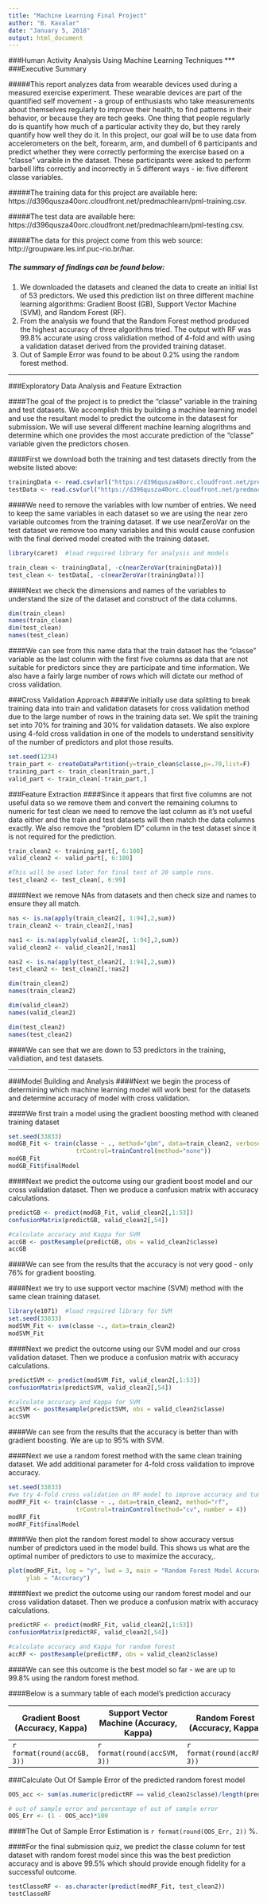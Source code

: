 ---
title: "Machine Learning Final Project"
author: "B. Kavalar"
date: "January 5, 2018"
output: html_document
---
###Human Activity Analysis Using Machine Learning Techniques
***
###Executive Summary

#####This report analyzes data from wearable devices used during a measured exercise experiment. These wearable devices are part of the quantified self movement - a group of enthusiasts who take measurements about themselves regularly to improve their health, to find patterns in their behavior, or because they are tech geeks. One thing that people regularly do is quantify how much of a particular activity they do, but they rarely quantify how well they do it. In this project, our goal will be to use data from accelerometers on the belt, forearm, arm, and dumbell of 6 participants and predict whether they were correctly performing the exercise based on a "classe" varaible in the dataset. These participants were asked to perform barbell lifts correctly and incorrectly in 5 different ways - ie: five different classe variables.

#####The training data for this project are available here: https://d396qusza40orc.cloudfront.net/predmachlearn/pml-training.csv.  

#####The test data are available here: https://d396qusza40orc.cloudfront.net/predmachlearn/pml-testing.csv. 

#####The data for this project come from this web source: http://groupware.les.inf.puc-rio.br/har. 

##### The summary of findings can be found below:
1) We downloaded the datasets and cleaned the data to create an initial list of 53 predictors.  We used this prediction list on three different machine learning algorithms:  Gradient Boost (GB), Support Vector Machine (SVM), and Random Forest (RF).
2) From the analysis we found that the Random Forest method produced the highest accuracy of three algorithms tried.  The output with RF was 99.8% accurate using cross validiation method of 4-fold and with using a validation dataset derived from the provided training dataset.
3) Out of Sample Error was found to be about 0.2% using the random forest method.
  
***
###Exploratory Data Analysis and Feature Extraction

####The goal of the project is to predict the "classe" variable in the training and test datasets.  We accomplish this by building a machine learning model and use the resultant model to predict the outcome in the datasest for submission.  We will use several different machine learning alogrithms and determine which one provides the most accurate prediction of the "classe" variable given the predictors chosen.

####First we download both the training and test datasets directly from the website listed above:
```{r}
trainingData <- read.csv(url("https://d396qusza40orc.cloudfront.net/predmachlearn/pml-training.csv"))
testData <- read.csv(url("https://d396qusza40orc.cloudfront.net/predmachlearn/pml-testing.csv"))
```

####We need to remove the variables with low number of entries.  We need to keep the same variables in each dataset so we are using the near zero variable outcomes from the training dataset. If we use nearZeroVar on the test dataset we remove too many variables and this would cause confusion with the final derived model created with the training dataset.
```{r}
library(caret)  #load required library for analysis and models

train_clean <- trainingData[, -c(nearZeroVar(trainingData))]
test_clean <- testData[, -c(nearZeroVar(trainingData))]
```

####Next we check the dimensions and names of the variables to understand the size of the dataset and construct of the data columns.
```{r echo=FALSE}
dim(train_clean)
names(train_clean)
dim(test_clean)
names(test_clean)
```

####We can see from this name data that the train dataset has the "classe" variable as the last column with the first five columns as data that are not suitable for predictors since they are participate and time information.  We also have a fairly large number of rows which will dictate our method of cross validation.

###Cross Validation Approach
####We initially use data splitting to break training data into train and validation datasets for cross validation method due to the large number of rows in the training data set. We split the training set into 70% for training and 30% for validation datasets.  We also explore using 4-fold cross validation in one of the models to understand sensitivity of the number of predictors and plot those results.
```{r}
set.seed(1234)
train_part <- createDataPartition(y=train_clean$classe,p=.70,list=F)
training_part <- train_clean[train_part,]
valid_part <- train_clean[-train_part,]
```

###Feature Extraction
####Since it appears that first five columns are not useful data so we remove them and convert the remaining columns to numeric for test clean we need to remove the last column as it's not useful data either and the train and test datasets will then match the data columns exactly.  We also remove the "problem ID" column in the test dataset since it is not required for the prediction.
```{r}
train_clean2 <- training_part[, 6:100]
valid_clean2 <- valid_part[, 6:100] 

#This will be used later for final test of 20 sample runs.  
test_clean2 <- test_clean[, 6:99] 
```

####Next we remove NAs from datasets and then check size and names to ensure they all match.
```{r}
nas <- is.na(apply(train_clean2[, 1:94],2,sum))
train_clean2 <- train_clean2[,!nas]

nas1 <- is.na(apply(valid_clean2[, 1:94],2,sum))
valid_clean2 <- valid_clean2[,!nas1]

nas2 <- is.na(apply(test_clean2[, 1:94],2,sum))
test_clean2 <- test_clean2[,!nas2]

dim(train_clean2)
names(train_clean2)

dim(valid_clean2)
names(valid_clean2)

dim(test_clean2)
names(test_clean2)
```

####We can see that we are down to 53 predictors in the training, validiation, and test datasets.

***
###Model Building and Analysis
####Next we begin the process of determining which machine learning model will work best for the datasets and determine accuracy of model with cross validation.

####We first train a model using the gradient boosting method with cleaned training dataset
```{r}
set.seed(33833)
modGB_Fit <- train(classe ~ ., method="gbm", data=train_clean2, verbose=FALSE, 
                   trControl=trainControl(method="none"))
modGB_Fit
modGB_Fit$finalModel
```

####Next we predict the outcome using our gradient boost model and our cross validation dataset.  Then we produce a confusion matrix with accuracy calculations.
```{r}
predictGB <- predict(modGB_Fit, valid_clean2[,1:53])
confusionMatrix(predictGB, valid_clean2[,54])

#calculate accuracy and Kappa for SVM
accGB <- postResample(predictGB, obs = valid_clean2$classe)
accGB
```

####We can see from the results that the accuracy is not very good - only 76% for gradient boosting.

####Next we try to use support vector machine (SVM) method with the same clean training dataset.
```{r}
library(e1071)  #load required library for SVM
set.seed(33833)
modSVM_Fit <- svm(classe ~., data=train_clean2)
modSVM_Fit
```

####Next we predict the outcome using our SVM model and our cross validation dataset.  Then we produce a confusion matrix with accuracy calculations.
```{r}
predictSVM <- predict(modSVM_Fit, valid_clean2[,1:53])
confusionMatrix(predictSVM, valid_clean2[,54])

#calculate accuracy and Kappa for SVM
accSVM <- postResample(predictSVM, obs = valid_clean2$classe)
accSVM
```

####We can see from the results that the accuracy is better than with gradient boosting.  We are up to 95% with SVM. 

####Next we use a random forest method with the same clean training dataset.  We add additional parameter for 4-fold cross validation to improve accuracy.
```{r}
set.seed(33833)
#we try 4-fold cross validation on RF model to improve accuracy and tuning
modRF_Fit <- train(classe ~ ., data=train_clean2, method="rf", 
                   trControl=trainControl(method="cv", number = 4))
modRF_Fit
modRF_Fit$finalModel
```

####We then plot the random forest model to show accuracy versus number of predictors used in the model build.  This shows us what are the optimal number of predictors to use to maximize the accuracy,.
```{r}
plot(modRF_Fit, log = "y", lwd = 3, main = "Random Forest Model Accuracy", xlab = "Number of Predictors", 
     ylab = "Accuracy")
```

####Next we predict the outcome using our random forest model and our cross validation dataset.  Then we produce a confusion matrix with accuracy calculations.
```{r}
predictRF <- predict(modRF_Fit, valid_clean2[,1:53])
confusionMatrix(predictRF, valid_clean2[,54])

#calculate accuracy and Kappa for random forest
accRF <- postResample(predictRF, obs = valid_clean2$classe)
```

####We can see this outcome is the best model so far - we are up to 99.8% using the random forest method.

####Below is a summary table of each model's prediction accuracy

| Gradient Boost (Accuracy, Kappa) | Support Vector Machine (Accuracy, Kappa) | Random Forest (Accuracy, Kappa) |
|---------------|----------------|----------------|
|`r format(round(accGB, 3))`  | `r format(round(accSVM, 3))` | `r format(round(accRF, 3))` |


###Calculate Out Of Sample Error of the predicted random forest model
```{r}
OOS_acc <- sum(as.numeric(predictRF == valid_clean2$classe)/length(predictRF))

# out of sample error and percentage of out of sample error
OOS_Err <- (1 - OOS_acc)*100
```
####The Out of Sample Error Estimation is `r format(round(OOS_Err, 2))` %.

####For the final submission quiz, we predict the classe column for test dataset with random forest model since this was the best prediction accuracy and is above 99.5% which should provide enough fidelity for a successful outcome.
```{r}
testClasseRF <- as.character(predict(modRF_Fit, test_clean2))
testClasseRF
```

